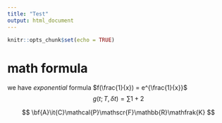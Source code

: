 ```yaml
---
title: "Test"
output: html_document
---
```


```r
knitr::opts_chunk$set(echo = TRUE)
```

# math formula
we have *exponential* formula $f(\frac{1}{x}) = e^{\frac{1}{x}}$
$$
g(t; T, \delta t) = \sum{1 + 2}
$$

$$
\bf{A}\it{C}\mathcal{P}\mathscr{F}\mathbb{R}\mathfrak{K}
$$

